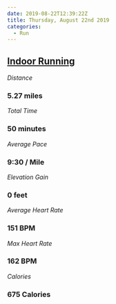 ```yaml
---
date: 2019-08-22T12:39:22Z
title: Thursday, August 22nd 2019
categories:
  - Run
---
```

## [Indoor Running](https://www.strava.com/activities/2645017056)

_Distance_

### 5.27 miles

_Total Time_

### 50 minutes

_Average Pace_

### 9:30 / Mile

_Elevation Gain_

### 0 feet

_Average Heart Rate_

### 151 BPM

_Max Heart Rate_

### 162 BPM

_Calories_

### 675 Calories